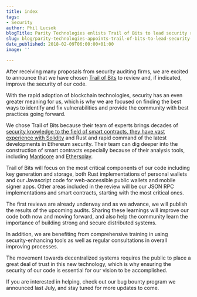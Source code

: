 ```yaml
---
title: index
tags:
- Security
author: Phil Lucsok
blogTitle: Parity Technologies enlists Trail of Bits to lead security review
slug: blog/parity-technologies-appoints-trail-of-bits-to-lead-security-review
date_published: 2018-02-09T06:00:00+01:00
image: ''

---
```

After receiving many proposals from security auditing firms, we are excited to announce that we have chosen [Trail of Bits](https://www.trailofbits.com/) to review and, if indicated, improve the security of our code.

With the rapid adoption of blockchain technologies, security has an even greater meaning for us, which is why we are focused on finding the best ways to identify and fix vulnerabilities and provide the community with best practices going forward.

We chose Trail of Bits because their team of experts brings decades of [security knowledge to the field of smart contracts, they have vast experience with Solidity](https://github.com/trailofbits/not-so-smart-contracts) and Rust and rapid command of the latest developments in Ethereum security. Their team can dig deeper into the construction of smart contracts especially because of their analysis tools, including [Manticore](https://github.com/trailofbits/not-so-smart-contracts) and [Ethersplay](https://github.com/trailofbits/not-so-smart-contracts).

Trail of Bits will focus on the most critical components of our code including key generation and storage, both Rust implementations of personal wallets and our Javascript code for web-accessible public wallets and mobile signer apps. Other areas included in the review will be our JSON RPC implementations and smart contracts, starting with the most critical ones.

The first reviews are already underway and as we advance, we will publish the results of the upcoming audits. Sharing these learnings will improve our code both now and moving forward, and also help the community learn the importance of building strong and secure distributed systems.

In addition, we are benefiting from comprehensive training in using security-enhancing tools as well as regular consultations in overall improving processes.

The movement towards decentralized systems requires the public to place a great deal of trust in this new technology, which is why ensuring the security of our code is essential for our vision to be accomplished.

If you are interested in helping, check out our bug bounty program we announced last July, and stay tuned for more updates to come.